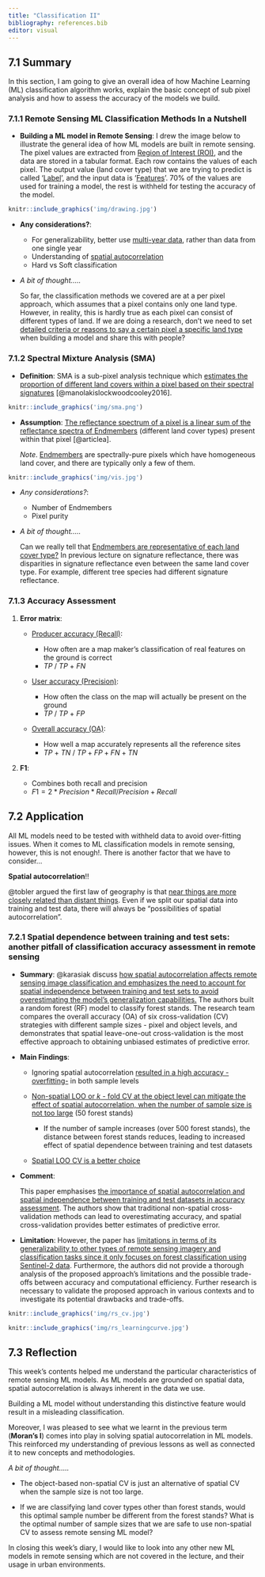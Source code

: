 ```yaml
---
title: "Classification II"
bibliography: references.bib
editor: visual
---
```


<h2>7.1 Summary</h2>

In this section, I am going to give an overall idea of how Machine Learning (ML) classification algorithm works, explain the basic concept of sub pixel analysis and how to assess the accuracy of the models we build.

<h3>7.1.1 Remote Sensing ML Classification Methods In a Nutshell</h3>

-   **Building a ML model in Remote Sensing**: I drew the image below to illustrate the general idea of how ML models are built in remote sensing. The pixel values are extracted from [Region of Interest (ROI)]{.underline}, and the data are stored in a tabular format. Each row contains the values of each pixel. The output value (land cover type) that we are trying to predict is called '[Label]{.underline}', and the input data is '[Features]{.underline}'. 70% of the values are used for training a model, the rest is withheld for testing the accuracy of the model.

```r
knitr::include_graphics('img/drawing.jpg')
```

-   **Any considerations?**:

    -   For generalizability, better use [multi-year data]{.underline}, rather than data from one single year
    -   Understanding of [spatial autocorrelation]{.underline}
    -   Hard vs Soft classification

-   *A bit of thought.....*

    So far, the classification methods we covered are at a per pixel approach, which assumes that a pixel contains only one land type. However, in reality, this is hardly true as each pixel can consist of different types of land. If we are doing a research, don't we need to set [detailed criteria or reasons to say a certain pixel a specific land type]{.underline} when building a model and share this with people?

<h3>7.1.2 Spectral Mixture Analysis (SMA)</h3>

-   **Definition**: SMA is a sub-pixel analysis technique which [estimates the proportion of different land covers within a pixel based on their spectral signatures]{.underline} [@manolakislockwoodcooley2016].

```r
knitr::include_graphics('img/sma.png')
```

-   **Assumption**: [The reflectance spectrum of a pixel is a linear sum of the reflectance spectra of Endmembers]{.underline} (different land cover types) present within that pixel [@articlea].

    *Note*. [Endmembers]{.underline} are spectrally-pure pixels which have homogeneous land cover, and there are typically only a few of them.

```r
knitr::include_graphics('img/vis.jpg')
```

-   *Any considerations?*:

    -   Number of Endmembers
    -   Pixel purity

-   *A bit of thought.....*

    Can we really tell that [Endmembers are representative of each land cover type?]{.underline} In previous lecture on signature reflectance, there was disparities in signature reflectance even between the same land cover type. For example, different tree species had different signature reflectance.

<h3>7.1.3 Accuracy Assessment</h3>

1.  **Error matrix**:

    -   [Producer accuracy (Recall)]{.underline}:

        -   How often are a map maker's classification of real features on the ground is correct
        -   $TP$ / $TP$ + $FN$

    -   [User accuracy (Precision)]{.underline}:

        -   How often the class on the map will actually be present on the ground
        -   $TP$ / $TP$ + $FP$

    -   [Overall accuracy (OA)]{.underline}:

        -   How well a map accurately represents all the reference sites
        -   $TP$ $+$ $TN$ / $TP + FP + FN + TN$

2.  **F1**:

    -   Combines both recall and precision
    -   $F1 = 2 * Precision * Recall / Precision + Recall$

<h2>7.2 Application</h2>

All ML models need to be tested with withheld data to avoid over-fitting issues. When it comes to ML classification models in remote sensing, however, this is not enough!. There is another factor that we have to consider...

**Spatial autocorrelation**!!

@tobler argued the first law of geography is that [near things are more closely related than distant things]{.underline}. Even if we split our spatial data into training and test data, there will always be "possibilities of spatial autocorrelation".

<h3>7.2.1 Spatial dependence between training and test sets: another pitfall of classification accuracy assessment in remote sensing</h3>

-   **Summary**: @karasiak discuss [how spatial autocorrelation affects remote sensing image classification and emphasizes the need to account for spatial independence between training and test sets to avoid overestimating the model's generalization capabilities.]{.underline} The authors built a random forest (RF) model to classify forest stands. The research team compares the overall accuracy (OA) of six cross-validation (CV) strategies with different sample sizes - pixel and object levels, and demonstrates that spatial leave-one-out cross-validation is the most effective approach to obtaining unbiased estimates of predictive error.

-   **Main Findings**:

    -   Ignoring spatial autocorrelation [resulted in a high accuracy - overfitting-]{.underline} in both sample levels

    -   [Non-spatial LOO or *k* - fold CV at the object level can mitigate the effect of spatial autocorrelation, when the number of sample size is not too large]{.underline} (50 forest stands)

        -   If the number of sample increases (over 500 forest stands), the distance between forest stands reduces, leading to increased effect of spatial dependence between training and test datasets

    -   [Spatial LOO CV is a better choice]{.underline}

-   **Comment**:

    This paper emphasises [the importance of spatial autocorrelation and spatial independence between training and test datasets in accuracy assessment]{.underline}. The authors show that traditional non-spatial cross-validation methods can lead to overestimating accuracy, and spatial cross-validation provides better estimates of predictive error.

-   **Limitation**: However, the paper has [limitations in terms of its generalizability to other types of remote sensing imagery and classification tasks since it only focuses on forest classification using Sentinel-2 data]{.underline}. Furthermore, the authors did not provide a thorough analysis of the proposed approach's limitations and the possible trade-offs between accuracy and computational efficiency. Further research is necessary to validate the proposed approach in various contexts and to investigate its potential drawbacks and trade-offs.

```r
knitr::include_graphics('img/rs_cv.jpg')
```

```r

knitr::include_graphics('img/rs_learningcurve.jpg')
```

<h2>7.3 Reflection</h2>

This week's contents helped me understand the particular characteristics of remote sensing ML models. As ML models are grounded on spatial data, spatial autocorrelation is always inherent in the data we use.

Building a ML model without understanding this distinctive feature would result in a misleading classification.

Moreover, I was pleased to see what we learnt in the previous term (**Moran's I**) comes into play in solving spatial autocorrelation in ML models. This reinforced my understanding of previous lessons as well as connected it to new concepts and methodologies.

*A bit of thought.....*

-   The object-based non-spatial CV is just an alternative of spatial CV when the sample size is not too large.

-   If we are classifying land cover types other than forest stands, would this optimal sample number be different from the forest stands? What is the optimal number of sample sizes that we are safe to use non-spatial CV to assess remote sensing ML model?

In closing this week's diary, I would like to look into any other new ML models in remote sensing which are not covered in the lecture, and their usage in urban environments.
